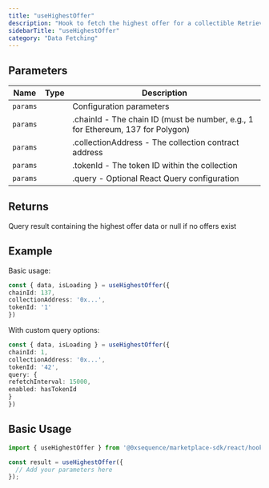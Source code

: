```yaml
---
title: "useHighestOffer"
description: "Hook to fetch the highest offer for a collectible Retrieves the highest offer currently available for a specific token in a collection from the marketplace."
sidebarTitle: "useHighestOffer"
category: "Data Fetching"
---
```


## Parameters

| Name | Type | Description |
|------|------|-------------|
| `params` |  | Configuration parameters |
| `params` |  | .chainId - The chain ID (must be number, e.g., 1 for Ethereum, 137 for Polygon) |
| `params` |  | .collectionAddress - The collection contract address |
| `params` |  | .tokenId - The token ID within the collection |
| `params` |  | .query - Optional React Query configuration |

## Returns

Query result containing the highest offer data or null if no offers exist

## Example

Basic usage:
```typescript
const { data, isLoading } = useHighestOffer({
chainId: 137,
collectionAddress: '0x...',
tokenId: '1'
})
```

With custom query options:
```typescript
const { data, isLoading } = useHighestOffer({
chainId: 1,
collectionAddress: '0x...',
tokenId: '42',
query: {
refetchInterval: 15000,
enabled: hasTokenId
}
})
```

## Basic Usage

```typescript
import { useHighestOffer } from '@0xsequence/marketplace-sdk/react/hooks';

const result = useHighestOffer({
  // Add your parameters here
});
```

